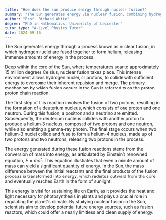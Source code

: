 ```yaml
---
title: "How does the sun produce energy through nuclear fusion?"
summary: "The Sun generates energy via nuclear fusion, combining hydrogen nuclei into helium and releasing immense energy in the process."
author: "Prof. Richard White"
degree: "PhD in Mathematics, University of Leicester"
tutor_type: "A-Level Physics Tutor"
date: 2024-09-16
---
```


The Sun generates energy through a process known as nuclear fusion, in which hydrogen nuclei are fused together to form helium, releasing immense amounts of energy in the process.

Deep within the core of the Sun, where temperatures soar to approximately $15$ million degrees Celsius, nuclear fusion takes place. This intense environment allows hydrogen nuclei, or protons, to collide with sufficient energy to overcome their inherent repulsion and merge. The primary mechanism by which fusion occurs in the Sun is referred to as the proton-proton chain reaction.

The first step of this reaction involves the fusion of two protons, resulting in the formation of a deuterium nucleus, which consists of one proton and one neutron. During this fusion, a positron and a neutrino are emitted. Subsequently, the deuterium nucleus collides with another proton to produce a helium-3 nucleus, composed of two protons and one neutron, while also emitting a gamma-ray photon. The final stage occurs when two helium-3 nuclei collide and fuse to form a helium-4 nucleus, made up of two protons and two neutrons, releasing two protons in the process.

The energy generated during these fusion reactions stems from the conversion of mass into energy, as articulated by Einstein’s renowned equation, $E=mc^2$. This equation illustrates that even a minute amount of mass can yield a significant quantity of energy. In the Sun, the mass difference between the initial reactants and the final products of the fusion process is transformed into energy, which radiates outward from the core and eventually reaches Earth in the form of sunlight.

This energy is vital for sustaining life on Earth, as it provides the heat and light necessary for photosynthesis in plants and plays a crucial role in regulating the planet's climate. By studying nuclear fusion in the Sun, scientists aim to develop potential future energy sources, such as fusion reactors, which could offer a nearly limitless and clean supply of energy.
    